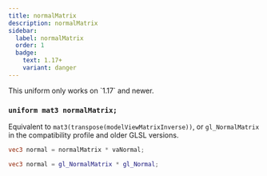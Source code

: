```yaml
---
title: normalMatrix
description: normalMatrix
sidebar:
  label: normalMatrix
  order: 1
  badge:
    text: 1.17+
    variant: danger
---
```


<Aside type="danger">This uniform only works on `1.17` and newer.</Aside>

### `uniform mat3 normalMatrix;`

Equivalent to `mat3(transpose(modelViewMatrixInverse))`, or `gl_NormalMatrix` in the compatibility profile and older GLSL versions.
```glsl
vec3 normal = normalMatrix * vaNormal;
```
```glsl
vec3 normal = gl_NormalMatrix * gl_Normal;
```
